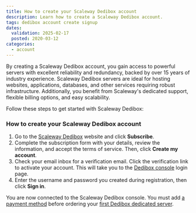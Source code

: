 ```yaml
---
title: How to create your Scaleway Dedibox account
description: Learn how to create a Scaleway Dedibox account.
tags: dedibox account create signup
dates:
  validation: 2025-02-17
  posted: 2020-03-12
categories:
  - account
---
```


By creating a Scaleway Dedibox account, you gain access to powerful servers with excellent reliability and redundancy, backed by over 15 years of industry experience.
Scaleway Dedibox servers are ideal for hosting websites, applications, databases, and other services requiring robust infrastructure.
Additionally, you benefit from Scaleway's dedicated support, flexible billing options, and easy scalability.

Follow these steps to get started with Scaleway Dedibox:

### How to create your Scaleway Dedibox account

1. Go to the [Scaleway Dedibox](https://console.online.net/en/user/subscribe) website and click **Subscribe**.
2. Complete the subscription form with your details, review the information, and accept the terms of service. Then, click **Create my account**.
3. Check your email inbox for a verification email. Click the verification link to activate your account. This will take you to the [Dedibox console](https://console.online.net/en/login) login page.
4. Enter the username and password you created during registration, then click **Sign in**.

You are now connected to the Scaleway Dedibox console. You must add [a payment method](/dedibox-account/how-to/add-payment-method/) before ordering your [first Dedibox dedicated server](/dedibox/how-to/order-a-server/).